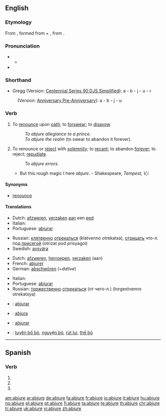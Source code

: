 ==English==

===Etymology===
From {{etyl|la|en}} {{term|abiuro|abiūrō|deny upon oath|lang=la}}, formed from {{term|ab||of, by, from|lang=la}} + {{term|iuro|iūro|swear or take an oath|lang=la}}, from {{term|ius|iūs|law, right, duty|lang=la}}.

===Pronunciation===
* {{a|RP}}
** {{IPA| /əbˈdʒʊə/}}
* {{audio|en-us-abjure.ogg|Audio (US)}}

===Shorthand===
* Gregg (Version: [http://en.wikipedia.org/wiki/Gregg_Shorthand#Centennial_Gregg_Shorthand Centennial],[http://en.wikipedia.org/wiki/Gregg_Shorthand#Series_90_Gregg_Shorthand  Series 90],[http://en.wikipedia.org/wiki/Gregg_Shorthand#Diamond_Jubilee_Gregg_Shorthand  DJS],[http://en.wikipedia.org/wiki/Gregg_Shorthand#Simplified_Gregg_Shorthand Simplified]): a - b - j - u - r
: (Version: [http://en.wikipedia.org/wiki/Gregg_Shorthand#Anniversary_Gregg_Shorthand Anniversary],[http://en.wikipedia.org/wiki/Gregg_Shorthand#Pre-Anniversary_Gregg_Shorthand Pre-Anniversary]): a - b - j - u

===Verb===
{{en-verb|abjur|ing}}

# {{ambitransitive}} To [[renounce]] upon [[oath]]; to [[forswear]]; to [[disavow]].
#: ''To abjure allegiance to a prince.''
#: ''To abjure the realm'' (to swear to abandon it forever).
# {{transitive}} To renounce or [[reject]] with [[solemnity]]; to [[recant]]; to abandon [[forever]]; to reject; [[repudiate]].
#: ''To abjure errors.''
#* But this rough magic I here ''abjure''. - Shakespeare, ''Tempest, V,i''

====Synonyms====
* [[renounce]]

====Translations====
{{trans-top|to renounce upon oath}}
* Dutch: [[afzweren]], [[verzaken]] [[aan]] een [[eed]]
* Italian: {{t|it|abiurare}}
* Portuguese: [[abjurar]]
{{trans-mid}}
* Russian: [[клятвенно]] [[отрекаться]] (klatvenno otrekatsa), [[отрицать]] что-л. под [[присяга|присягой]] (otrizat pod prisyagoi)
* Swedish: [[avsvära]]
{{trans-bottom}}

{{trans-top|to renounce with solemnity}}
* Dutch: [[afzweren]], [[herroepen]], [[verzaken]] (aan)
* French: [[abjurer]]
* German: [[abschwören]] (+''dative'')
{{trans-mid}}
* Italian: {{t|it|abiurare}}
* Portuguese: [[abjurar]]
* Russian: [[торжественно]] [[отрекаться]] (от чего-л.) (torgestvenno otrekatsya)
{{trans-bottom}}

{{checktrans}}
* {{ttbc|Interlingua}}: [[abjurar]]
* {{ttbc|Novial}}: [[abjura]]
* {{ttbc|Spanish}}: [[abjurar]]
* {{ttbc|Vietnamese}}: [[tuyên bố bỏ]], [[nguyện bỏ]], [[rút lui]], [[thề bỏ]]

----

==Spanish==

===Verb===
{{es-verb-form|abjurar}}

# {{es-verb form of|ending=ar|mood=subjunctive|tense=present|pers=1|number=singular|[[abjurar]]}}
# {{es-verb form of|ending=ar|mood=subjunctive|tense=present|pers=2|formal=yes|number=singular|[[abjurar]]}}
# {{es-verb form of|ending=ar|mood=subjunctive|tense=present|pers=3|number=singular|[[abjurar]]}}

[[am:abjure]]
[[ar:abjure]]
[[de:abjure]]
[[fa:abjure]]
[[fr:abjure]]
[[io:abjure]]
[[it:abjure]]
[[hu:abjure]]
[[no:abjure]]
[[pl:abjure]]
[[pt:abjure]]
[[fi:abjure]]
[[ta:abjure]]
[[te:abjure]]
[[th:abjure]]
[[chr:abjure]]
[[tr:abjure]]
[[uk:abjure]]
[[vi:abjure]]
[[zh:abjure]]